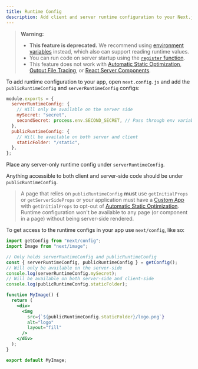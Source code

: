 ```yaml
---
title: Runtime Config
description: Add client and server runtime configuration to your Next.js app.
---
```


> **Warning:**
>
> - **This feature is deprecated.** We recommend using [environment variables](/docs/content/pages/building-your-application/configuring/environment-variables) instead, which also can support reading runtime values.
> - You can run code on server startup using the [`register` function](/docs/content/app/building-your-application/optimizing/instrumentation).
> - This feature does not work with [Automatic Static Optimization](/docs/content/pages/building-your-application/rendering/automatic-static-optimization), [Output File Tracing](/docs/content/pages/api-reference/next-config-js/output#automatically-copying-traced-files), or [React Server Components](/docs/content/app/building-your-application/rendering/server-components).

To add runtime configuration to your app, open `next.config.js` and add the `publicRuntimeConfig` and `serverRuntimeConfig` configs:

```js filename="next.config.js"
module.exports = {
  serverRuntimeConfig: {
    // Will only be available on the server side
    mySecret: "secret",
    secondSecret: process.env.SECOND_SECRET, // Pass through env variables
  },
  publicRuntimeConfig: {
    // Will be available on both server and client
    staticFolder: "/static",
  },
};
```

Place any server-only runtime config under `serverRuntimeConfig`.

Anything accessible to both client and server-side code should be under `publicRuntimeConfig`.

> A page that relies on `publicRuntimeConfig` **must** use `getInitialProps` or `getServerSideProps` or your application must have a [Custom App](/docs/content/pages/building-your-application/routing/custom-app) with `getInitialProps` to opt-out of [Automatic Static Optimization](/docs/content/pages/building-your-application/rendering/automatic-static-optimization). Runtime configuration won't be available to any page (or component in a page) without being server-side rendered.

To get access to the runtime configs in your app use `next/config`, like so:

```jsx
import getConfig from "next/config";
import Image from "next/image";

// Only holds serverRuntimeConfig and publicRuntimeConfig
const { serverRuntimeConfig, publicRuntimeConfig } = getConfig();
// Will only be available on the server-side
console.log(serverRuntimeConfig.mySecret);
// Will be available on both server-side and client-side
console.log(publicRuntimeConfig.staticFolder);

function MyImage() {
  return (
    <div>
      <img
        src={`${publicRuntimeConfig.staticFolder}/logo.png`}
        alt="logo"
        layout="fill"
      />
    </div>
  );
}

export default MyImage;
```
